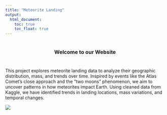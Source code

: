```yaml
---
title: "Meteorite Landing"
output: 
  html_document:
    toc: true
    toc_float: true
---
```

<style>
  body {
    background-image: url('https://w.wallhaven.cc/full/8o/wallhaven-8o2zd1.jpg'); 
    background-size: cover;
    background-attachment: fixed;
    background-repeat: no-repeat;
  }
  
  h1 {
    font-size: 5em !important;
    font-weight: bold;
    text-align: center; 
    margin-top: 40px; 
    margin-bottom: 40px;
    color: #f5f5f5; 
  }
  h3 {
    text-align: center;
    margin-top: 40px; 
    margin-bottom: 40px;
  }
</style>


### Welcome to our Website


This project explores meteorite landing data to analyze their geographic distribution, mass, and trends over time. Inspired by events like the Atlas Comet’s close approach and the “two moons” phenomenon, we aim to uncover patterns in how meteorites impact Earth. Using cleaned data from Kaggle, we have identified trends in landing locations, mass variations, and temporal changes.

![](https://media1.giphy.com/media/v1.Y2lkPTc5MGI3NjExbGluZ2hiZGJmcThlbmNraXUwYnFucjQ1MmFiYzljZ3V4aHc3bTlvYyZlcD12MV9pbnRlcm5hbF9naWZfYnlfaWQmY3Q9Zw/l41lR0G2fCvJXEota/giphy.webp)

<!-- Add Local Background Music -->
<audio autoplay loop>
  <source src="audio/Cornfield_Chase_Interstellar_Soundtrack-643446.mp3" type="audio/mpeg">
  Your browser does not support the audio element.
</audio>